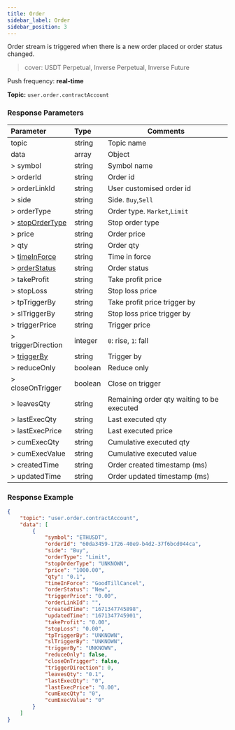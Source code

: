 ```yaml
---
title: Order
sidebar_label: Order
sidebar_position: 3
---
```


Order stream is triggered when there is a new order placed or order status changed.

> cover: USDT Perpetual, Inverse Perpetual, Inverse Future

Push frequency: **real-time**

**Topic:**
`user.order.contractAccount`

### Response Parameters
| Parameter | Type | Comments|
|:----- |:-----|----- |
|topic |string |Topic name |
|data |array |Object |
|> symbol |string |Symbol name |
|> orderId |string |Order id |
|> orderLinkId |string |User customised order id |
|> side |string |Side. `Buy`,`Sell` |
|> orderType |string |Order type. `Market`,`Limit` |
|> [stopOrderType](../enum#stopordertype) |string |Stop order type |
|> price |string |Order price |
|> qty |string |Order qty |
|> [timeInForce](../enum#timeinforce) |string |Time in force |
|> [orderStatus](../enum#orderstatus) |string |Order status |
|> takeProfit |string |Take profit price |
|> stopLoss |string |Stop loss price |
|> tpTriggerBy |string |Take profit price trigger by |
|> slTriggerBy |string |Stop loss price trigger by |
|> triggerPrice |string |Trigger price |
|> triggerDirection |integer |`0`: rise, `1`: fall |
|> [triggerBy](../enum#triggerby) |string |Trigger by |
|> reduceOnly |boolean |Reduce only |
|> closeOnTrigger |boolean |Close on trigger |
|> leavesQty |string |Remaining order qty waiting to be executed |
|> lastExecQty |string |Last executed qty |
|> lastExecPrice |string |Last executed price |
|> cumExecQty |string |Cumulative executed qty |
|> cumExecValue |string |Cumulative executed value |
|> createdTime |string |Order created timestamp (ms) |
|> updatedTime |string |Order updated timestamp (ms) |

### Response Example

```json
{
    "topic": "user.order.contractAccount",
    "data": [
        {
            "symbol": "ETHUSDT",
            "orderId": "60da3459-1726-40e9-b4d2-37f6bcd044ca",
            "side": "Buy",
            "orderType": "Limit",
            "stopOrderType": "UNKNOWN",
            "price": "1000.00",
            "qty": "0.1",
            "timeInForce": "GoodTillCancel",
            "orderStatus": "New",
            "triggerPrice": "0.00",
            "orderLinkId": "",
            "createdTime": "1671347745898",
            "updatedTime": "1671347745901",
            "takeProfit": "0.00",
            "stopLoss": "0.00",
            "tpTriggerBy": "UNKNOWN",
            "slTriggerBy": "UNKNOWN",
            "triggerBy": "UNKNOWN",
            "reduceOnly": false,
            "closeOnTrigger": false,
            "triggerDirection": 0,
            "leavesQty": "0.1",
            "lastExecQty": "0",
            "lastExecPrice": "0.00",
            "cumExecQty": "0",
            "cumExecValue": "0"
        }
    ]
}
```
